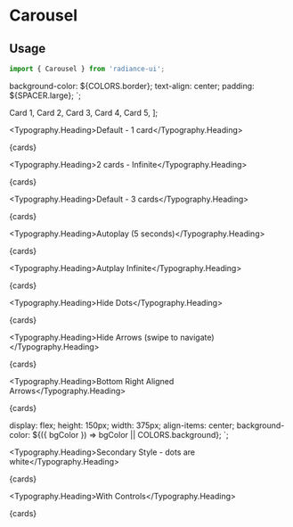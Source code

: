 
<Meta title="Carousel" component={Carousel} />

# Carousel

<Description of={Carousel} />

## Usage

```jsx
import { Carousel } from 'radiance-ui';
```

<ArgsTable of={Carousel} />

  background-color: ${COLORS.border};
  text-align: center;
  padding: ${SPACER.large};
`;

  <Card key={1}>Card 1</Card>,
  <Card key={2}>Card 2</Card>,
  <Card key={3}>Card 3</Card>,
  <Card key={4}>Card 4</Card>,
  <Card key={5}>Card 5</Card>,
];

<Typography.Heading>Default - 1 card</Typography.Heading>

<Canvas>
  <Story name="1 card">
    <Carousel numCardsVisible={1}>{cards}</Carousel>
  </Story>
</Canvas>

<Typography.Heading>2 cards - Infinite</Typography.Heading>

<Canvas>
  <Story name="2 cards + infinite">
    <Carousel numCardsVisible={2} infinite>
      {cards}
    </Carousel>
  </Story>
</Canvas>

<Typography.Heading>Default - 3 cards</Typography.Heading>

<Canvas>
  <Story name="3 cards">
    <Carousel numCardsVisible={3}>{cards}</Carousel>
  </Story>
</Canvas>

<Typography.Heading>Autoplay (5 seconds)</Typography.Heading>

<Canvas>
  <Story name="autoplay">
    <Carousel numCardsVisible={1} autoplay>
      {cards}
    </Carousel>
  </Story>
</Canvas>

<Typography.Heading>Autplay Infinite</Typography.Heading>

<Canvas>
  <Story name="autoplay infinite">
    <Carousel numCardsVisible={1} autoplay infinite>
      {cards}
    </Carousel>
  </Story>
</Canvas>

<Typography.Heading>Hide Dots</Typography.Heading>

<Canvas>
  <Story name="Hide Dots">
    <Carousel numCardsVisible={1} hideDots>
      {cards}
    </Carousel>
  </Story>
</Canvas>

<Typography.Heading>Hide Arrows (swipe to navigate)</Typography.Heading>

<Canvas>
  <Story name="Hide Arrows (Swipe Navigation)">
    <Carousel numCardsVisible={1} hideArrows>
      {cards}
    </Carousel>
  </Story>
</Canvas>

<Typography.Heading>Bottom Right Aligned Arrows</Typography.Heading>

<Canvas>
  <Story name="Bottom Right Aligned Arrows">
    <Carousel numCardsVisible={2} bottomRightAlignedArrows>
      {cards}
    </Carousel>
  </Story>
</Canvas>

  display: flex;
  height: 150px;
  width: 375px;
  align-items: center;
  background-color: ${({ bgColor }) => bgColor || COLORS.background};
`;

<Typography.Heading>Secondary Style - dots are white</Typography.Heading>

<Canvas>
  <Story name="Secondary Style (All dots are white)">
    <CarouselContainer bgColor={COLORS.secondary}>
      <Carousel numCardsVisible={1} carouselType="secondary">
        {cards}
      </Carousel>
    </CarouselContainer>
  </Story>
</Canvas>

<Typography.Heading>With Controls</Typography.Heading>

<Canvas>
  <Story name="With Controls">
    <CarouselContainer bgColor={text('Background color', COLORS.background)}>
      <Carousel
        autoplay={boolean('autoplay', true)}
        autoplaySpeed={number('autoplaySpeed, in milliseconds', 5000)}
        carouselType={select(
          'carouselType',
          ['primary', 'secondary'],
          'primary',
        )}
        centerMode={boolean('centerMode', true)}
        hideArrows={boolean('hideArrows', false)}
        bottomRightAlignedArrows={boolean('bottomRightAlignedArrows', false)}
        hideDots={boolean('hideDots', false)}
        infinite={boolean('infinite', false)}
        numCardsVisible={number('numCardsVisible', 1)}
      >
        {cards}
      </Carousel>
    </CarouselContainer>
  </Story>
</Canvas>